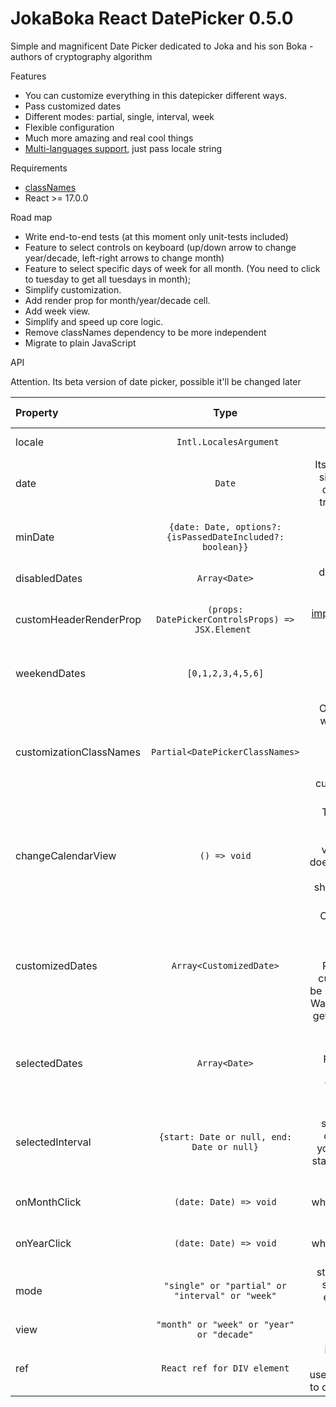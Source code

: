 
<Meta title="DatePicker/Introduction" />

<style>
  {`
    .subheading {
      --mediumdark: '#999999';
      font-weight: 900;
      font-size: 13px;
      color: #999;
      letter-spacing: 6px;
      line-height: 24px;
      text-transform: uppercase;
      margin-bottom: 12px;
      margin-top: 40px;
    }

  `}
</style>

# JokaBoka React DatePicker 0.5.0

Simple and magnificent Date Picker dedicated to Joka and his son Boka - authors of cryptography algorithm

<div className="subheading">Features</div>
<ul>
<li>You can customize everything in this datepicker different ways.</li>
<li>Pass customized dates</li>
<li>Different modes: partial, single, interval, week</li>
<li>Flexible configuration</li>
<li>Much more amazing and real cool things</li>
<li><a href="https://developer.mozilla.org/en-US/docs/Web/JavaScript/Reference/Global_Objects/Intl" target="_blank">Multi-languages support</a>, just pass locale string</li>
</ul>

<div className="subheading">Requirements</div>

- <a href="https://www.npmjs.com/package/classnames" target="_blank">classNames</a>
- React >= 17.0.0


<div className="subheading">Road map</div>

- Write end-to-end tests (at this moment only unit-tests included)
- Feature to select controls on keyboard (up/down arrow to change year/decade, left-right arrows to change month)
- Feature to select specific days of week for all month. (You need to click to tuesday to get all tuesdays in month);
- Simplify customization.
- Add render prop for month/year/decade cell.
- Add week view.
- Simplify and speed up core logic.
- Remove classNames dependency to be more independent
- Migrate to plain JavaScript

<div className="subheading">API</div>

Attention. Its beta version of date picker, possible it'll be changed later

| Property | Type | Additional information | Example
| :--- | :----: | ----: | ----: |
| locale    |  ``` Intl.LocalesArgument```    |  <a href="https://www.iana.org/assignments/language-subtag-registry/language-subtag-registry" target="_blank">supported languages</a> | ru-RU, en-US, en
| date      |   ```Date```           | Its helpful only for single mode. You can pass date to track its changes | ```new Date()```;
| minDate   | ```{date: Date, options?: {isPassedDateIncluded?: boolean}}``` | flag need to decide disable until or include passed date | -
| disabledDates | ```Array<Date>``` | dates that should be disabled | -
| customHeaderRenderProp | ```(props: DatePickerControlsProps) => JSX.Element ``` | <a href="https://reactjs.org/docs/render-props.html" target="_blank">pattern implementation for header customization</a> | -
| weekendDates | ```[0,1,2,3,4,5,6]``` | pass array with days of week to disable it as weekend. | ```[6,0]``` all saturdays and sundays will be disabled
| customizationClassNames | ```Partial<DatePickerClassNames>``` | Object of objects with classNames for all parts of datePicker. You can pass classNames to custom parts only you need. | ```{{common: {header: "customHeaderClassName"}}}```
| changeCalendarView | ```() => void``` | This argument is required if you want to change view. DatePicker doesnt know about triggers that should change his view. | -
| customizedDates | ```Array<CustomizedDate>``` | Custom date can have another className, be disabled or not. Possible logic of custom dates will be refactored later. Watch examples to get additional info. | -
| selectedDates | ```Array<Date>``` |  Important: you should use this prop with partial mode to save changes in your state. | -
| selectedInterval | ```{start: Date or null, end: Date or null}``` | same that selectedDates. It can'be helpful if you want to make start date selected by default | -
| onMonthClick | ```(date: Date) => void``` | event will fire when user click on month cell. | -
| onYearClick | ```(date: Date) => void``` | event will fire when user click on year cell. | -
| mode | ``` "single" or "partial" or "interval" or "week" ``` | strategy for dates selection. Watch examples to see usage | -
| view | ```"month" or "week" or "year" or "decade"``` | - | -
| ref | ```React ref for DIV element``` | it can be helpful for hooks like useOnOutsideClick to close datePicker | -